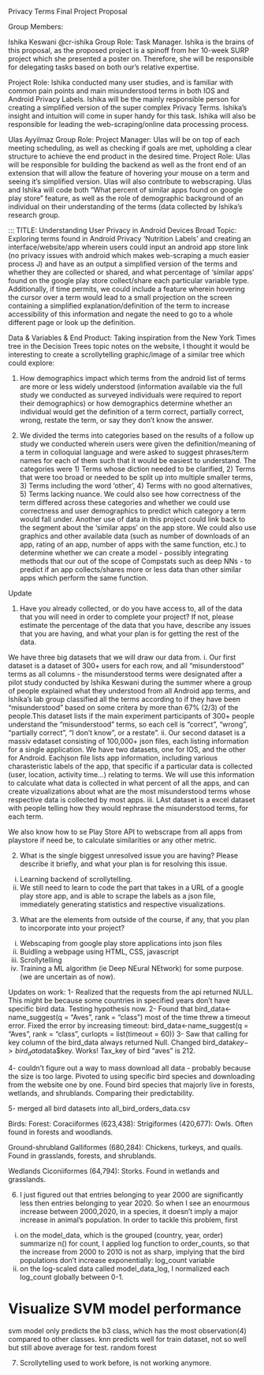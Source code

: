 
Privacy Terms Final Project Proposal

Group Members:

Ishika Keswani @cr-ishika
Group Role: Task Manager. Ishika is the brains of this proposal, as the proposed project is a spinoff from her 10-week SURP project which she presented a poster on. Therefore, she will be responsible for delegating tasks based on both our’s relative expertise.

Project Role: Ishika conducted many user studies, and is familiar with common pain points and main misunderstood terms in both IOS and Android Privacy Labels. Ishika will be the mainly responsible person for creating a simplified version of the super complex Privacy Terms. Ishika’s insight and intuition will come in super handy for this task. Ishika will also be responsible for leading the web-scraping/online data processing process.


Ulas Ayyilmaz
Group Role: Project Manager: Ulas will be on top of each meeting scheduling, as well as checking if goals are met, upholding a clear structure to achieve the end product in the desired time.
Project Role: Ulas will be responsible for building the backend as well as the front end of an extension that will allow the feature of hovering your mouse on a term and seeing it’s simplified version. Ulas will also contribute to webscraping.
Ulas and Ishika will code both “What percent of similar apps found on google play store” feature, as well as the role of demographic background of an individual on their understanding of the terms (data collected by Ishika’s research group.

:::
TITLE: Understanding User Privacy in Android Devices
Broad Topic: Exploring terms found in Android Privacy ‘Nutrition Labels’ and creating an interface/website/app wherein users could input an android app store link (no privacy issues with android which makes web-scraping a much easier process J) and have as an output a simplified version of the terms and whether they are collected or shared, and what percentage of ‘similar apps’ found on the google play store collect/share each particular variable type. Additionally, if time permits, we could include a feature wherein hovering the cursor over a term would lead to a small projection on the screen containing a simplified explanation/definition of the term to increase accessibility of this information and negate the need to go to a whole different page or look up the definition.

Data & Variables & End Product: Taking inspiration from the New York Times tree in the Decision Trees topic notes on the website, I thought it would be interesting to create a scrollytelling graphic/image of a similar tree which could explore:

1. How demographics impact which terms from the android list of terms are more or
less widely understood (information available via the full study we conducted as surveyed individuals were required to report their demographics) or how demographics determine whether an individual would get the definition of a term correct, partially correct, wrong, restate the term, or say they don’t know the answer.

2. We divided the terms into categories based on the results of a follow up study we conducted wherein users were given the definition/meaning of a term in colloquial language and were asked to suggest phrases/term names for each of them such that it would be easiest to understand. The categories were 1) Terms whose diction needed to be clarified, 2) Terms that were too broad or needed to be split up into multiple smaller terms, 3) Terms including the word ‘other’, 4) Terms with no good alternatives, 5) Terms lacking nuance. We could also see how correctness of the term differed across these categories and whether we could use correctness and user demographics to predict which category a term would fall under.
Another use of data in this project could link back to the segment about the ‘similar apps’ on the app store. We could also use graphics and other available data (such as number of downloads of an app, rating of an app, number of apps with the same function, etc.) to determine whether we can create a model - possibly integrating methods that our out of the scope of Compstats such as deep NNs - to predict if an app collects/shares more or less data than other similar apps which perform the same function.

Update

1. Have you already collected, or do you have access to, all of the data that you will need in order to complete your project? If not, please estimate the percentage of the data that you have, describe any issues that you are having, and what your plan is for getting the rest of the data.

We have three big datasets that we will draw our data from.
i. Our first dataset is a dataset of 300+ users for each row, and all "misunderstood" terms as all columns - the misunderstood terms were designated after a pilot study conducted by Ishika Keswani during the summer where a group of people explained what they understood from all Android app terms, and Ishika's lab group classified all the terms according to if they have been "misunderstood" based on some critera by more than 67% (2/3) of the people.This dataset lists if the main experiment participants of 300+ people understand the "misunderstood" terms, so each cell is "correct", "wrong", "partially correct", "I don't know", or a restate". 
ii. Our second dataset is a massiv edataset consisting of 100,000+ json files, each listing information for a single application. We have two datasets, one for IOS, and the other for Android. Eachjson file lists app information, including various charasteristic labels of the app, that specific if a particular data is collected (user, location, activity time...) relating to terms. We will use this information to calculate what data is collected in what percent of all the apps, and can create vizualizations about what are the most misunderstood terms whose respective data is collected by most apps.
iii. LAst dataset is a excel dataset with people telling how they would rephrase the misunderstood terms, for each term. 

We also know how to se Play Store API to webscrape from all apps from playstore if need be, to calculate similarities or any other metric. 


2. What is the single biggest unresolved issue you are having? Please describe it briefly, and what your plan is for resolving this issue.

i. Learning backend of scrollytelling. 
ii. We still need to learn to code the part that takes in a URL of a google play store app, and is able to scrape the labels as a json file, immediately generating statistics and respective visualizations. 

3. What are the elements from outside of the course, if any, that you plan to incorporate into your project?
i. Webscaping from google play store applications into json files
ii. Buidling a webpage using HTML, CSS, javascript
iii. Scrollytelling
iv. Training a ML algorithm (ie Deep NEural NEtwork) for some purpose. (we are uncertain as of now).



Updates on work:
1- Realized that the requests from the api returned NULL. This might be because some countries in specified years don't have specific bird data. Testing hypothesis now.
2- Found that 
bird_data<-name_suggest(q = "Aves", rank = "class") most of the time threw a timeout error. Fixed the error by increasing timeout:
  bird_data<-name_suggest(q = "Aves", rank = "class", curlopts = list(timeout = 60))
3- Saw that calling for key column of the bird_data always returned Null. Changed bird_data$key -> bird_data$data$key. Works! Tax_key of bird "aves" is 212.

4- couldn't figure out a way to mass download all data - probably because the size is too large. Pivoted to using specific bird species and downloading from the website one by one. 
Found bird species that majorly live in forests, wetlands, and shrublands. Comparing their predictability. 

5- merged all bird datasets into all_bird_orders_data.csv

Birds:
Forest:
Coraciiformes (623,438):
Strigiformes (420,677): Owls. Often found in forests and woodlands.

Ground-shrubland
Galliformes (680,284): Chickens, turkeys, and quails. Found in grasslands, forests, and shrublands.

Wedlands
Ciconiiformes (64,794): Storks. Found in wetlands and grasslands.

6. I just figured out that entries belonging to year 2000 are significantly less then entries belonging to year 2020. So when I see an enourmous increase between 2000,2020, in a species, it doesn't imply a major increase in animal's population. 
In order to tackle this problem, first
i. on the model_data, which is the grouped (country, year, order) summarize n() for count, I applied log function to order_counts, so that the increase from 2000 to 2010 is not as sharp, implying that the bird populations don't increase exponentially: log_count variable
ii. on the log-scaled data called model_data_log, I normalized each log_count globally between 0-1.

# Visualize SVM model performance
svm model only predicts the b3 class, which has the most observation(4) compared to other classes. 
knn predicts well for train dataset, not so well but still above average for test.
random forest

7. Scrollytelling used to work before, is not working anymore. 
